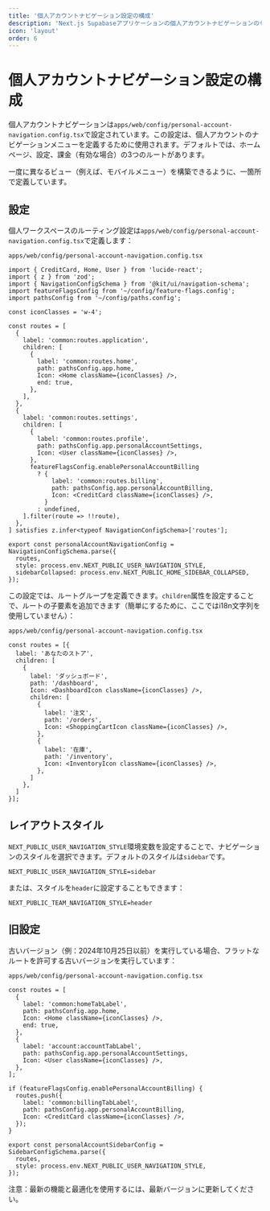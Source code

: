 ```yaml
---
title: '個人アカウントナビゲーション設定の構成'
description: 'Next.js Supabaseアプリケーションの個人アカウントナビゲーションのセットアップ方法を学びます'
icon: 'layout'
order: 6
---
```


# 個人アカウントナビゲーション設定の構成

個人アカウントナビゲーションは`apps/web/config/personal-account-navigation.config.tsx`で設定されています。この設定は、個人アカウントのナビゲーションメニューを定義するために使用されます。デフォルトでは、ホームページ、設定、課金（有効な場合）の3つのルートがあります。

一度に異なるビュー（例えば、モバイルメニュー）を構築できるように、一箇所で定義しています。

## 設定

個人ワークスペースのルーティング設定は`apps/web/config/personal-account-navigation.config.tsx`で定義します：

`apps/web/config/personal-account-navigation.config.tsx`

```tsx
import { CreditCard, Home, User } from 'lucide-react';
import { z } from 'zod';
import { NavigationConfigSchema } from '@kit/ui/navigation-schema';
import featureFlagsConfig from '~/config/feature-flags.config';
import pathsConfig from '~/config/paths.config';

const iconClasses = 'w-4';

const routes = [
  {
    label: 'common:routes.application',
    children: [
      {
        label: 'common:routes.home',
        path: pathsConfig.app.home,
        Icon: <Home className={iconClasses} />,
        end: true,
      },
    ],
  },
  {
    label: 'common:routes.settings',
    children: [
      {
        label: 'common:routes.profile',
        path: pathsConfig.app.personalAccountSettings,
        Icon: <User className={iconClasses} />,
      },
      featureFlagsConfig.enablePersonalAccountBilling
        ? {
            label: 'common:routes.billing',
            path: pathsConfig.app.personalAccountBilling,
            Icon: <CreditCard className={iconClasses} />,
          }
        : undefined,
    ].filter(route => !!route),
  },
] satisfies z.infer<typeof NavigationConfigSchema>['routes'];

export const personalAccountNavigationConfig = NavigationConfigSchema.parse({
  routes,
  style: process.env.NEXT_PUBLIC_USER_NAVIGATION_STYLE,
  sidebarCollapsed: process.env.NEXT_PUBLIC_HOME_SIDEBAR_COLLAPSED,
});
```

この設定では、ルートグループを定義できます。`children`属性を設定することで、ルートの子要素を追加できます（簡単にするために、ここではi18n文字列を使用していません）：

`apps/web/config/personal-account-navigation.config.tsx`

```tsx
const routes = [{
  label: 'あなたのストア',
  children: [
    {
      label: 'ダッシュボード',
      path: '/dashboard',
      Icon: <DashboardIcon className={iconClasses} />,
      children: [
        {
          label: '注文',
          path: '/orders',
          Icon: <ShoppingCartIcon className={iconClasses} />,
        },
        {
          label: '在庫',
          path: '/inventory',
          Icon: <InventoryIcon className={iconClasses} />,
        },
      ]
    },
  ]
}];
```

## レイアウトスタイル

`NEXT_PUBLIC_USER_NAVIGATION_STYLE`環境変数を設定することで、ナビゲーションのスタイルを選択できます。デフォルトのスタイルは`sidebar`です。

```
NEXT_PUBLIC_USER_NAVIGATION_STYLE=sidebar
```

または、スタイルを`header`に設定することもできます：

```
NEXT_PUBLIC_TEAM_NAVIGATION_STYLE=header
```

## 旧設定

古いバージョン（例：2024年10月25日以前）を実行している場合、フラットなルートを許可する古いバージョンを実行しています：

`apps/web/config/personal-account-navigation.config.tsx`

```tsx
const routes = [
  {
    label: 'common:homeTabLabel',
    path: pathsConfig.app.home,
    Icon: <Home className={iconClasses} />,
    end: true,
  },
  {
    label: 'account:accountTabLabel',
    path: pathsConfig.app.personalAccountSettings,
    Icon: <User className={iconClasses} />,
  },
];

if (featureFlagsConfig.enablePersonalAccountBilling) {
  routes.push({
    label: 'common:billingTabLabel',
    path: pathsConfig.app.personalAccountBilling,
    Icon: <CreditCard className={iconClasses} />,
  });
}

export const personalAccountSidebarConfig = SidebarConfigSchema.parse({
  routes,
  style: process.env.NEXT_PUBLIC_USER_NAVIGATION_STYLE,
});
```

注意：最新の機能と最適化を使用するには、最新バージョンに更新してください。
